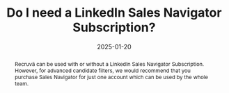 ---
title: 'Do I need a LinkedIn Sales Navigator Subscription?'
abstract: Recruvä can be used with or without a LinkedIn Sales Navigator Subscription. However, for advanced candidate filters, we would recommend that you purchase Sales Navigator for just one account which can be used by the whole team.
date: '2025-01-20'
banner: /static/hello-world-banner.jpg
---